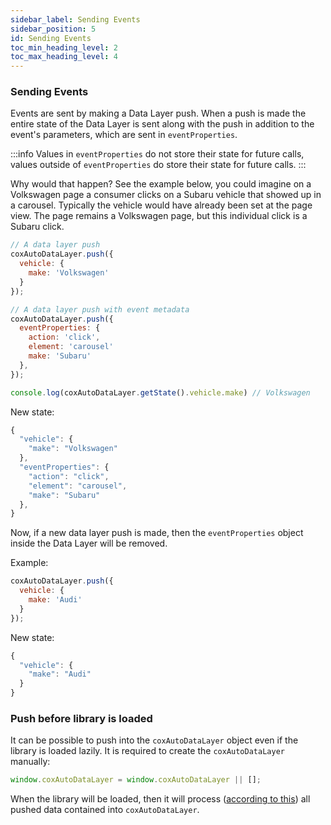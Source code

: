 ```yaml
---
sidebar_label: Sending Events
sidebar_position: 5
id: Sending Events
toc_min_heading_level: 2
toc_max_heading_level: 4
---
```


### Sending Events

Events are sent by making a Data Layer push. When a push is made the entire state of the Data Layer is sent along with the push in addition to the event's parameters, which are sent in <code>eventProperties</code>.

:::info
Values in <code>eventProperties</code> do not store their state for future calls, values outside of <code>eventProperties</code> do store their state for future calls.
:::

Why would that happen? See the example below, you could imagine on a Volkswagen page a consumer clicks on a Subaru vehicle that showed up in a carousel. Typically the vehicle would have already been set at the page view. The page remains a Volkswagen page, but this individual click is a Subaru click.

```js title='Example:'
// A data layer push
coxAutoDataLayer.push({
  vehicle: {
    make: 'Volkswagen'
  }
});

// A data layer push with event metadata
coxAutoDataLayer.push({
  eventProperties: {
    action: 'click',
    element: 'carousel'
    make: 'Subaru'
  },
});

console.log(coxAutoDataLayer.getState().vehicle.make) // Volkswagen
```

New state:

```js
{
  "vehicle": {
    "make": "Volkswagen"
  },
  "eventProperties": {
    "action": "click",
    "element": "carousel",
    "make": "Subaru"
  },
}
```

Now, if a new data layer push is made, then the `eventProperties` object inside the Data Layer will be removed.

Example:

```js
coxAutoDataLayer.push({
  vehicle: {
    make: 'Audi'
  }
});
```

New state:

```js
{
  "vehicle": {
    "make": "Audi"
  }
}
```

### Push before library is loaded

It can be possible to push into the `coxAutoDataLayer` object even if the library is loaded lazily. It is required to create the `coxAutoDataLayer` manually:

```js title='Example:'
window.coxAutoDataLayer = window.coxAutoDataLayer || [];
```

When the library will be loaded, then it will process ([according to this](./getting-started.mdx#setup-page-level-data)) all pushed data contained into `coxAutoDataLayer`.

